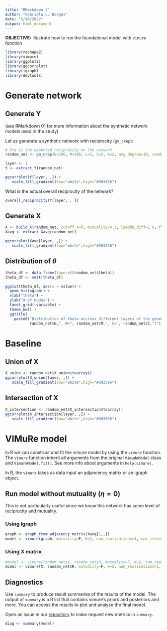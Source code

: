 ```yaml
---
title: "RMarkdown 2"
author: "Gabriela L. Borges"
date: "5/18/2022"
output: html_document
---
```


**OBJECTIVE:** Illustrate how to run the foundational model with `vimure` function

```r
library(reshape2)
library(vimure)
library(ggplot2)
library(ggcorrplot)
library(igraph) 
library(devtools)
```

# Generate network

## Generate Y

(see RMarkdown 01 for more information about the synthetic network models used in the study)

Let us generate a synthetic network with reciprocity (`gm_crep`):

```r
# Eta is the expected reciprocity on the network
random_net <- gm_crep(N=100, M=100, L=1, C=2, K=2, avg_degree=10, seed=24, sparsify=T, eta=0.2) 

layer <- 1
Y <- extract_Y(random_net)

ggcorrplot(Y[layer, ,]) + 
   scale_fill_gradient(low="white",high="#003396")
```

What is the actual overall reciprocity of the network?

```r
overall_reciprocity(Y[layer, , ])
```
## Generate X

```r
X <- build_X(random_net, cutoff_X=T, mutuality=0.3, lambda_diff=1.0, flag_self_reporter=T)
Xavg <- extract_Xavg(random_net)

ggcorrplot(Xavg[layer, ,]) + 
   scale_fill_gradient(low="white",high="#003396")
```

## Distribution of $\theta$

```r
theta_df <- data.frame(layer=t(random_net$theta))
theta_df <- melt(theta_df)

ggplot(theta_df, aes(x = value)) +
  geom_histogram() +
  xlab("theta") +
  ylab("# of nodes") +
  facet_grid(~variable) +
  theme_bw() +
  ggtitle(
    paste0("Distribution of theta accross different layers of the generated network. (N=",
           random_net$N,", M=", random_net$M,", C=", random_net$C,")"))

```

# Baseline

## Union of X

```r
X_union <- random_net$X_union$toarray()
ggcorrplot(X_union[layer, ,]) + 
   scale_fill_gradient(low="white",high="#003396")
```

## Intersection of X

```r
X_intersection <- random_net$X_intersection$toarray()
ggcorrplot(X_intersection[layer, ,]) + 
   scale_fill_gradient(low="white",high="#003396")
```
# VIMuRe model

In R we can construct and fit the vimure model by using the `vimure` function.
The `vimure` function inherit all arguments from the original `VimudeModel` class and `VimureModel.fit()`.
See more info about arguments in `help(vimure)`.

In R, the `vimure` takes as data input an adjancency matrix or an igraph object.

## Run model without mutuality ($\eta = 0$)

This is not particularly useful since we know this network has some level of reciprocity and mutuality.

### Using Igraph

```r
graph <- graph_from_adjacency_matrix(Xavg[1,,])
model <- vimure(graph, mutuality=F, K=2, num_realisations=1, max_iter=150)
```


### Using X matrix

```r
#model <- vimure(random_net$X, random_net$R, mutuality=F, K=2, num_realisations=1, max_iter=150)
model <- vimure(X, random_net$R, mutuality=F, K=2, num_realisations=1, max_iter=150)
```


## Diagnostics

Use `summary` to produce result summaries of the results of the model. The output of `summary` is a R list that contains vimure's priors and posteriors and more. You can access the results to plot and analyse the final model. 

Open an issue in our [repository](https://github.com/latentnetworks/vimure/issues/new) to make request new metrics in `summary`.

```r
diag <- summary(model)
```

